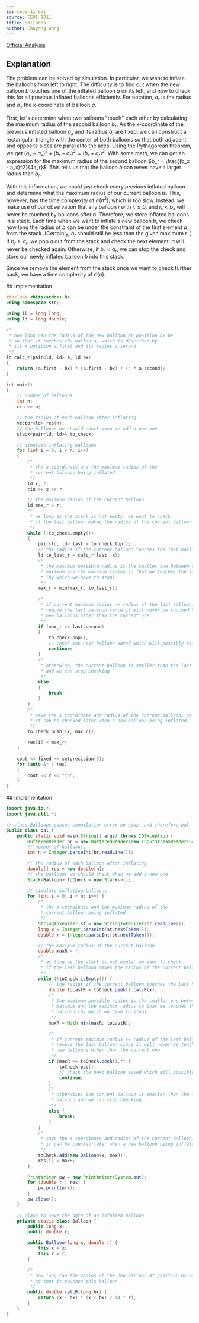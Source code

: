 ```yaml
---
id: ceoi-11-bal
source: CEOI 2011
title: Balloons
author: Chuyang Wang
---
```


[Official Analysis](https://oi.edu.pl/static/attachment/20110713/ceoi-2011.pdf#page=11)

## Explanation

The problem can be solved by simulation. In particular, we want to inflate the balloons from left to right. The difficulty is to find out when the new balloon $b$ touches one of the inflated balloon $a$ on its left, and how to check this for all previous inflated balloons efficiently. For notation, $a_r$ is the radius and $a_x$ the x-coordinate of balloon $a$. 

First, let's determine when two balloons "touch" each other by calculating the maximum radius of the second balloon $b_r$. As the x-coordinate of the previous inflated balloon $a_x$ and its radius $a_r$ are fixed, we can construct a rectangular triangle with the center of both balloons so that both adjacent and opposite sides are parallel to the axes. Using the Pythagorean theorem, we get $(b_x - a_x)^2 + (b_r - a_r)^2 = (b_r + a_r)^2$. With some math, we can get an expression for the maximum radius of the second balloon $b_r = \frac{(b_x - a_x)^2}{4a_r}$. This tells us that the balloon $b$ can never have a larger radius than $b_r$. 

With this information, we could just check every previous inflated balloon and determine what the maximum radius of our current balloon is. This, however, has the time complexity of $\mathcal{O}(n^2)$, which is too slow. Instead, we make use of our observation that any balloon $i$ with $i_r \leq b_r$ and $i_x < b_x$ will never be touched by balloons after $b$. Therefore, we store inflated balloons in a stack. Each time when we want to inflate a new balloon $b$, we check how long the radius of $b$ can be under the constraint of the first element $a$ from the stack. (Certainly, $b_r$ should still be less than the given maximum $r$. ) If $b_r \geq a_r$, we pop $a$ out from the stack and check the next element. $a$ will never be checked again. Otherwise, if $b_r < a_r$, we can stop the check and store our newly inflated balloon $b$ into this stack. 

Since we remove the element from the stack once we want to check further back, we have a time complexity of $\mathcal{O}(n)$.  

<LanguageSection>
<CPPSection>
## Implementation

```cpp
#include <bits/stdc++.h>
using namespace std;

using ll = long long;
using ld = long double;

/*
 * how long can the radius of the new balloon at position bx be
 * so that it touches the ballon a, which is described by
 * its x position a.first and its radius a.second
 */
ld calc_r(pair<ld, ld> a, ld bx)
{
	return (a.first - bx) * (a.first - bx) / (4 * a.second);
}

int main()
{
	// number of balloons
	int n;
	cin >> n;

	// the radius of each balloon after inflating
	vector<ld> res(n);
	// the balloons we should check when we add a new one
	stack<pair<ld, ld>> to_check;

	// simulate inflating balloons
	for (int i = 0; i < n; i++)
	{
		/*
		 * the x coordinate and the maximum radius of the
		 * current balloon being inflated
		 */
		ld x, r;
		cin >> x >> r;

		// the maximum radius of the current balloon
		ld max_r = r;
		/*
		 * as long as the stack is not empty, we want to check
		 * if the last balloon makes the radius of the current balloon smaller
		 */
		while (!to_check.empty())
		{
			pair<ld, ld> last = to_check.top();
			// the radius if the current balloon touches the last balloon
			ld to_last_r = calc_r(last, x);
			/*
			 * the maximum possible radius is the smaller one between current 
			 * maximum and the maximum radius so that we touches the last balloon
			 * (by which we have to stop)
			 */
			max_r = min(max_r, to_last_r);

			/*
			 * if current maximum radius >= radius of the last balloon, we can
			 * remove the last balloon since it will never be touched by any
			 * new balloons other than the current one
			 */
			if (max_r >= last.second)
			{
				to_check.pop();
				// check the next balloon saved which will possibly reduce max_r
				continue;
			}
			/*
			 * otherwise, the current balloon is smaller than the last saved balloon
			 * and we can stop checking
			 */
			else
			{
				break;
			}
		}
		/*
		 * save the x coordinate and radius of the current balloon, so that
		 * it can be checked later when a new balloon being inflated
		 */
		to_check.push({x, max_r});

		res[i] = max_r;
	}

	cout << fixed << setprecision(3);
	for (auto &r : res)
	{
		cout << r << "\n";
	}
}
```

</CPPSection>

<JavaSection>
## Implementation

```java
import java.io.*;
import java.util.*;

// class Balloons causes compilation error on ojuz, and therefore bal
public class bal {
	public static void main(String[] args) throws IOException {
		BufferedReader br = new BufferedReader(new InputStreamReader(System.in));
		// number of balloonss
		int n = Integer.parseInt(br.readLine());

		// the radius of each balloon after inflating
		double[] res = new double[n];
		// the balloons we should check when we add a new one
		Stack<Balloon> toCheck = new Stack<>();

		// simulate inflating balloons
		for (int i = 0; i < n; i++) {
			/*
			 * the x coordinate and the maximum radius of the
			 * current balloon being inflated
			 */
			StringTokenizer st = new StringTokenizer(br.readLine());
			long x = Integer.parseInt(st.nextToken());
			double r = Integer.parseInt(st.nextToken());

			// the maximum radius of the current balloon
			double maxR = r;
			/*
			 * as long as the stack is not empty, we want to check
			 * if the last balloon makes the radius of the current balloon smaller
			 */
			while (!toCheck.isEmpty()) {
				// the radius if the current balloon touches the last balloon
				double toLastR = toCheck.peek().calcR(x);
				/*
				 * the maximum possible radius is the smaller one between current
				 * maximum and the maximum radius so that we touches the last
				 * balloon (by which we have to stop)
				 */
				maxR = Math.min(maxR, toLastR);

				/*
				 * if current maximum radius >= radius of the last balloon, we can
				 * remove the last balloon since it will never be touched by any
				 * new balloons other than the current one
				 */
				if (maxR >= toCheck.peek().r) {
					toCheck.pop();
					// check the next balloon saved which will possibly reduce max_r
					continue;
				}
				/*
				 * otherwise, the current balloon is smaller than the last saved
				 * balloon and we can stop checking
				 */
				else {
					break;
				}
			}
			/*
			 * save the x coordinate and radius of the current balloon, so that
			 * it can be checked later when a new balloon being inflated
			 */
			toCheck.add(new Balloon(x, maxR));
			res[i] = maxR;
		}

		PrintWriter pw = new PrintWriter(System.out);
		for (double r : res) {
			pw.println(r);
		}
		pw.close();
	}

	// class to save the data of an infalted balloon
	private static class Balloon {
		public long x;
		public double r;

		public Balloon(long x, double r) {
			this.x = x;
			this.r = r;
		}

		/*
		 * how long can the radius of the new balloon at position bx be
		 * so that it touches this balloon
		 */
		public double calcR(long bx) {
			return (x - bx) * (x - bx) / (4 * r);
		}
	}
}
```
</JavaSection>

</LanguageSection>

